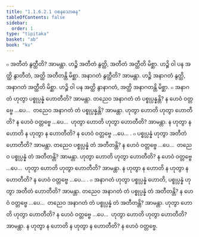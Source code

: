 ```yaml
---
title: "1.1.6.2.1 ဝစနသောဓန"
tableOfContents: false
sidebar:
  order: 1
type: "tipitaka"
basket: "ab"
book: "kv"
---
```



<DynamicBreadcrumb />

<Division number="288" book="kv">

<Paragraph number="664" book="kv">
๐ အတီတံ နွတ္ထီတိ? အာမန္တာ. ဟဉ္စိ အတီတံ နွတ္ထိ, အတီတံ အတ္ထီတိ မိစ္ဆာ. ဟဉ္စိ ဝါ ပန အတ္ထိ နွာတီတံ, အတ္ထိ အတီတန္တိ မိစ္ဆာ. အနာဂတံ နွတ္ထီတိ? အာမန္တာ. ဟဉ္စိ အနာဂတံ နွတ္ထိ, အနာဂတံ အတ္ထီတိ မိစ္ဆာ. ဟဉ္စိ ဝါ ပန အတ္ထိ နွာနာဂတံ, အတ္ထိ အနာဂတန္တိ မိစ္ဆာ.
</Paragraph>

<Paragraph number="665" book="kv">
๐ အနာဂတံ ဟုတွာ ပစ္စုပ္ပန္နံ ဟောတီတိ? အာမန္တာ. တညေဝ အနာဂတံ တံ ပစ္စုပ္ပန္နန္တိ? န ဟေဝံ ဝတ္တဗ္ဗေ …ပေ…  တညေဝ အနာဂတံ တံ ပစ္စုပ္ပန္နန္တိ? အာမန္တာ. ဟုတွာ ဟောတိ ဟုတွာ ဟောတီတိ? န ဟေဝံ ဝတ္တဗ္ဗေ …ပေ…  ဟုတွာ ဟောတိ ဟုတွာ ဟောတီတိ? အာမန္တာ. န ဟုတွာ န ဟောတိ န ဟုတွာ န ဟောတီတိ? န ဟေဝံ ဝတ္တဗ္ဗေ …ပေ… .
</Paragraph>

<Paragraph number="666" book="kv">
๐ ပစ္စုပ္ပန္နံ ဟုတွာ အတီတံ ဟောတီတိ? အာမန္တာ. တညေဝ ပစ္စုပ္ပန္နံ တံ အတီတန္တိ? န ဟေဝံ ဝတ္တဗ္ဗေ …ပေ…  တညေဝ ပစ္စုပ္ပန္နံ တံ အတီတန္တိ? အာမန္တာ. ဟုတွာ ဟောတိ ဟုတွာ ဟောတီတိ? န ဟေဝံ ဝတ္တဗ္ဗေ …ပေ…  ဟုတွာ ဟောတိ ဟုတွာ ဟောတီတိ? အာမန္တာ. န ဟုတွာ န ဟောတိ န ဟုတွာ န ဟောတီတိ? န ဟေဝံ ဝတ္တဗ္ဗေ …ပေ… .
</Paragraph>

<Paragraph number="667" book="kv">
๐ အနာဂတံ ဟုတွာ ပစ္စုပ္ပန္နံ ဟောတိ, ပစ္စုပ္ပန္နံ ဟုတွာ အတီတံ ဟောတီတိ? အာမန္တာ. တညေဝ အနာဂတံ တံ ပစ္စုပ္ပန္နံ တံ အတီတန္တိ? န ဟေဝံ ဝတ္တဗ္ဗေ …ပေ…  တညေဝ အနာဂတံ တံ ပစ္စုပ္ပန္နံ တံ အတီတန္တိ? အာမန္တာ. ဟုတွာ ဟောတိ ဟုတွာ ဟောတီတိ? န ဟေဝံ ဝတ္တဗ္ဗေ …ပေ…  ဟုတွာ ဟောတိ ဟုတွာ ဟောတီတိ? အာမန္တာ. န ဟုတွာ န ဟောတိ န ဟုတွာ န ဟောတီတိ? န ဟေဝံ ဝတ္တဗ္ဗေ.
</Paragraph>
</Division>